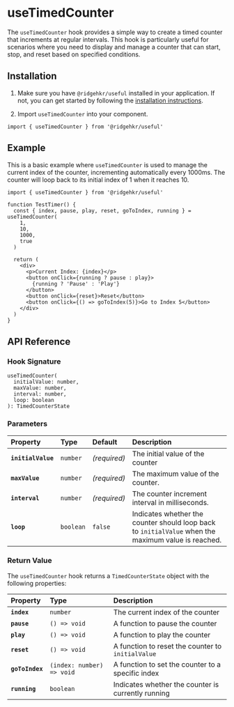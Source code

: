 # useTimedCounter

The `useTimedCounter` hook provides a simple way to create a timed counter that increments at regular intervals. This hook is particularly useful for scenarios where you need to display and manage a counter that can start, stop, and reset based on specified conditions.

## Installation

1. Make sure you have `@ridgehkr/useful` installed in your application. If not, you can get started by following the [installation instructions](/#getting-started).

2. Import `useTimedCounter` into your component.

```tsx
import { useTimedCounter } from '@ridgehkr/useful'
```

## Example

This is a basic example where `useTimedCounter` is used to manage the current index of the counter, incrementing automatically every 1000ms. The counter will loop back to its initial index of 1 when it reaches 10.

```tsx /useTimedCounter/ filename="TestTimer.tsx"
import { useTimedCounter } from '@ridgehkr/useful'

function TestTimer() {
  const { index, pause, play, reset, goToIndex, running } = useTimedCounter(
    1,
    10,
    1000,
    true
  )

  return (
    <div>
      <p>Current Index: {index}</p>
      <button onClick={running ? pause : play}>
        {running ? 'Pause' : 'Play'}
      </button>
      <button onClick={reset}>Reset</button>
      <button onClick={() => goToIndex(5)}>Go to Index 5</button>
    </div>
  )
}
```

## API Reference

### Hook Signature

```tsx
useTimedCounter(
  initialValue: number,
  maxValue: number,
  interval: number,
  loop: boolean
): TimedCounterState
```

### Parameters

| Property           | Type      | Default      | Description                                                                                         |
| :----------------- | :-------- | :----------- | :-------------------------------------------------------------------------------------------------- |
| **`initialValue`** | `number`  | _(required)_ | The initial value of the counter                                                                    |
| **`maxValue`**     | `number`  | _(required)_ | The maximum value of the counter.                                                                   |
| **`interval`**     | `number`  | _(required)_ | The counter increment interval in milliseconds.                                                     |
| **`loop`**         | `boolean` | `false`      | Indicates whether the counter should loop back to `initialValue` when the maximum value is reached. |

### Return Value

The `useTimedCounter` hook returns a `TimedCounterState` object with the following properties:

| Property        | Type                      | Description                                        |
| :-------------- | :------------------------ | :------------------------------------------------- |
| **`index`**     | `number`                  | The current index of the counter                   |
| **`pause`**     | `() => void`              | A function to pause the counter                    |
| **`play`**      | `() => void`              | A function to play the counter                     |
| **`reset`**     | `() => void`              | A function to reset the counter to `initialValue`  |
| **`goToIndex`** | `(index: number) => void` | A function to set the counter to a specific index  |
| **`running`**   | `boolean`                 | Indicates whether the counter is currently running |
